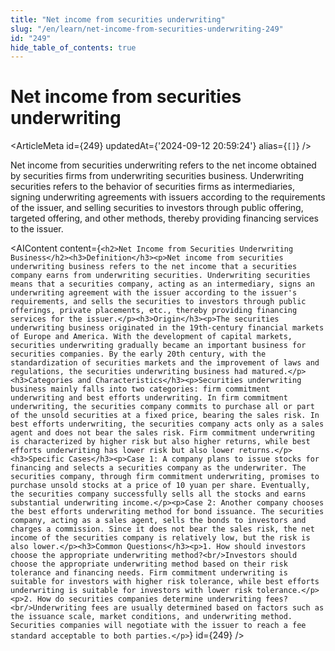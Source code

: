 ```yaml
---
title: "Net income from securities underwriting"
slug: "/en/learn/net-income-from-securities-underwriting-249"
id: "249"
hide_table_of_contents: true
---
```



# Net income from securities underwriting

<ArticleMeta id={249} updatedAt={'2024-09-12 20:59:24'} alias={`[]`} />
<div className='border-solid border-b border-t-0 my-4 border-[var(--ifm-color-gray-300)]' />

Net income from securities underwriting refers to the net income obtained by securities firms from underwriting securities business. Underwriting securities refers to the behavior of securities firms as intermediaries, signing underwriting agreements with issuers according to the requirements of the issuer, and selling securities to investors through public offering, targeted offering, and other methods, thereby providing financing services to the issuer.

<AIContent content={`<h2>Net Income from Securities Underwriting Business</h2><h3>Definition</h3><p>Net income from securities underwriting business refers to the net income that a securities company earns from underwriting securities. Underwriting securities means that a securities company, acting as an intermediary, signs an underwriting agreement with the issuer according to the issuer's requirements, and sells the securities to investors through public offerings, private placements, etc., thereby providing financing services for the issuer.</p><h3>Origin</h3><p>The securities underwriting business originated in the 19th-century financial markets of Europe and America. With the development of capital markets, securities underwriting gradually became an important business for securities companies. By the early 20th century, with the standardization of securities markets and the improvement of laws and regulations, the securities underwriting business had matured.</p><h3>Categories and Characteristics</h3><p>Securities underwriting business mainly falls into two categories: firm commitment underwriting and best efforts underwriting. In firm commitment underwriting, the securities company commits to purchase all or part of the unsold securities at a fixed price, bearing the sales risk. In best efforts underwriting, the securities company acts only as a sales agent and does not bear the sales risk. Firm commitment underwriting is characterized by higher risk but also higher returns, while best efforts underwriting has lower risk but also lower returns.</p><h3>Specific Cases</h3><p>Case 1: A company plans to issue stocks for financing and selects a securities company as the underwriter. The securities company, through firm commitment underwriting, promises to purchase unsold stocks at a price of 10 yuan per share. Eventually, the securities company successfully sells all the stocks and earns substantial underwriting income.</p><p>Case 2: Another company chooses the best efforts underwriting method for bond issuance. The securities company, acting as a sales agent, sells the bonds to investors and charges a commission. Since it does not bear the sales risk, the net income of the securities company is relatively low, but the risk is also lower.</p><h3>Common Questions</h3><p>1. How should investors choose the appropriate underwriting method?<br/>Investors should choose the appropriate underwriting method based on their risk tolerance and financing needs. Firm commitment underwriting is suitable for investors with higher risk tolerance, while best efforts underwriting is suitable for investors with lower risk tolerance.</p><p>2. How do securities companies determine underwriting fees?<br/>Underwriting fees are usually determined based on factors such as the issuance scale, market conditions, and underwriting method. Securities companies will negotiate with the issuer to reach a fee standard acceptable to both parties.</p>`} id={249} />
